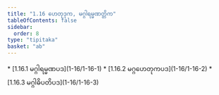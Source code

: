 ```yaml
---
title: "1.16 ဟေတုဒုက, မဂ္ဂါရမ္မဏတ္တိက"
tableOfContents: false
sidebar:
  order: 8
type: "tipitaka"
basket: "ab"
---
```



<DynamicBreadcrumb />



<TableOfContents>
* [1.16.1 မဂ္ဂါရမ္မဏပဒ](1-16/1-16-1)
* [1.16.2 မဂ္ဂဟေတုကပဒ](1-16/1-16-2)
* [1.16.3 မဂ္ဂါဓိပတိပဒ](1-16/1-16-3)
</TableOfContents>